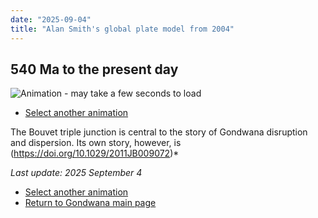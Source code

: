 ```yaml
---
date: "2025-09-04"
title: "Alan Smith's global plate model from 2004"
---
```


## 540 Ma to the present day

![Animation - may take a few seconds to load](./assets/feb04.gif)

* [Select another animation](../animations)

The Bouvet triple junction is central to the story of Gondwana disruption and dispersion. Its own story, however, is
(https://doi.org/10.1029/2011JB009072)*

*Last update: 2025 September 4*

* [Select another animation](../animations)
* [Return to Gondwana main page](../../gondwana)
